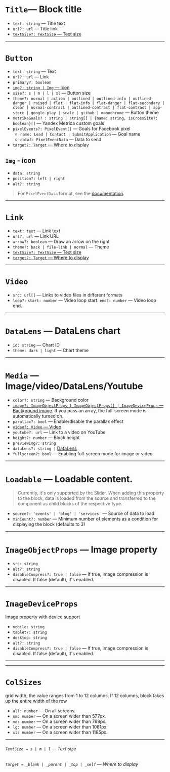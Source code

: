 
<Meta title="Documentation/Types"/>

# `Title`— Block title

- `text: string` — Title text
- `url?: url` — Title link
- [`textSize?: TextSize` — Text size](#TextSize)

---

# <a name="Button">`Button`</a>

- `text: string` — Text
- `url?: url` — Link
- `primary?: boolean`
- [`img?: string | Img` — Icon](#img---icon)
- `size?: s | m | l | xl` — Button size
- `theme?: normal | action | outlined | outlined-info | outlined-danger | raised | flat | flat-info | flat-danger | flat-secondary | clear | normal-contrast | outlined-contrast | flat-contrast | app-store | google-play | scale | github | monochrome` — Button theme
- `metrikaGoals? : string | string[] | {name: string, isCrossSite?: boolean}[]` — Yandex Metrica custom goals
- `pixelEvents?: PixelEvent[]` — Goals for Facebook pixel
  - `name: Lead | Contact | SubmitApplication` — Goal name
  - `data?: PixelEventData` — Data to send
- [`target?: Target` — Where to display](#Target)

## `Img` - icon

- `data: string`
- `position?: left | right`
- `alt?: string`

> For `PixelEventData` format, see the [documentation](https://developers.facebook.com/docs/facebook-pixel/reference#standard-events).

---

# <a name="Link">`Link`</a>

- `text: text` — Link text
- `url?: url` — Link URL
- `arrow?: boolean` — Draw an arrow on the right
- `theme?: back | file-link | normal` — Theme
- [`textSize?: TextSize` — Text size](#TextSize)
- [`target?: Target` — Where to display](#Target)

---

# <a name="Video">`Video`</a>

- `src: url[]` — Links to video files in different formats
- `loop?:` `start: number` — Video loop start. `end?: number` — Video loop end.

---

# <a name="DataLens">`DataLens`</a>  — DataLens chart

- `id: string` — Chart ID
- `theme: dark | light` — Chart theme

---

# <a name="Media">`Media`</a> — Image/video/DataLens/Youtube

- `color?: string` — Background color
- [`image?: ImageObjectProps | ImageObjectProps[] | ImageDeviceProps` — Background image](#ImageObjectProps). If you pass an array, the full-screen mode is automatically turned on.
- `parallax?: bool` — Enable/disable the parallax effect
- [`video?: Video` — Video](#Video)
- `youtube?: url` — Link to a video on YouTube
- `height?: number` — Block height
- `previewImg?: string`
- `dataLens?: string |` [DataLens](#DataLens)
- `fullscreen?: bool` — Enabling full-screen mode for image or video

---

# `Loadable` — Loadable content.

> Currently, it's only supported by the Slider. When adding this property to the block, data is loaded from the source and transferred to the component as child blocks of the respective type.

- `source?: 'events' | 'blog' | 'services'` — Source of data to load
- `minCount?: number` — Minimum number of elements as a condition for displaying the block (defaults to 3)

---

# <a name="ImageObjectProps">`ImageObjectProps`</a>  — Image property

- `src: string`
- `alt?: string`
- `disableCompress?: true | false` — If true, image compression is disabled. If false (default), it's enabled.

---

# <a name="ImageDeviceProps">`ImageDeviceProps`</a>
Image property with device support

- `mobile: string`
- `tablet?: string`
- `desktop: string`
- `alt?: string`
- `disableCompress?: true | false` — If true, image compression is disabled. If false (default), it's enabled.

---

---

# <a name="colSizes">`ColSizes`</a>
grid width, the value ranges from 1 to 12 columns. If 12 columns, block takes up the entire width of the row

- `all: number` — On all screens.
- `sm: number` — On a screen wider than 577px.
- `md: number` — On a screen wider than 769px.
- `lg: number` — On a screen wider than 1081px.
- `xl: number` — On a screen wider than 1185px.

---

###### <a name="TextSize">`TextSize = s | m | l` — Text size</a>

###### <a name="Target">`Target = _blank | _parent | _top | _self` — Where to display</a>

